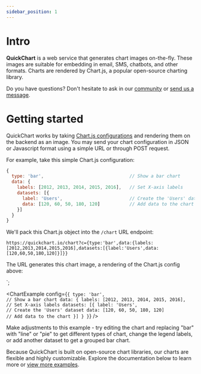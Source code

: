 ```yaml
---
sidebar_position: 1
---
```



# Intro

**QuickChart** is a web service that generates chart images on-the-fly. These images are suitable for embedding in email, SMS, chatbots, and other formats. Charts are rendered by Chart.js, a popular open-source charting library.

Do you have questions? Don't hesitate to ask in our [community](https://community.quickchart.io) or [send us a message](mailto:support@quickchart.io).

# Getting started

QuickChart works by taking [Chart.js configurations](https://www.chartjs.org/docs/2.9.4/getting-started/) and rendering them on the backend as an image. You may send your chart configuration in JSON or Javascript format using a simple URL or through POST request.

For example, take this simple Chart.js configuration:

```javascript
{
  type: 'bar',                                // Show a bar chart
  data: {
    labels: [2012, 2013, 2014, 2015, 2016],   // Set X-axis labels
    datasets: [{
      label: 'Users',                         // Create the 'Users' dataset
      data: [120, 60, 50, 180, 120]           // Add data to the chart
    }]
  }
}
```

We'll pack this Chart.js object into the `/chart` URL endpoint:

```
https://quickchart.io/chart?c={type:'bar',data:{labels:[2012,2013,2014,2015,2016],datasets:[{label:'Users',data:[120,60,50,180,120]}]}}
```

The URL generates this chart image, a rendering of the Chart.js config above:

`;

<ChartExample
  config={`{
  type: 'bar',                                // Show a bar chart
  data: {
    labels: [2012, 2013, 2014, 2015, 2016],   // Set X-axis labels
    datasets: [{
      label: 'Users',                         // Create the 'Users' dataset
      data: [120, 60, 50, 180, 120]           // Add data to the chart
    }]
  }
}`}
/>

Make adjustments to this example - try editing the chart and replacing "bar" with "line" or "pie" to get different types of chart, change the legend labels, or add another dataset to get a grouped bar chart.

Because QuickChart is built on open-source chart libraries, our charts are flexible and highly customizable. Explore the documentation below to learn more or [view more examples](/gallery/).
